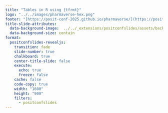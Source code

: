 ```yaml
---
title: "Tables in R using {tfrmt}"
logo: "../../images/pharmaverse-hex.png"
footer: "[https://posit-conf-2025.github.io/pharmaverse/](https://posit-conf-2025.github.io/pharmaverse/)" 
title-slide-attributes: 
  data-background-image:  ../../_extensions/positconfslides/assets/backgrounds/title-slide-teal.svg
  data-background-size: contain
format:
  positconfslides-revealjs: 
    transition: fade
    slide-number: true
    chalkboard: true
    center-title-slide: false
    execute:
      echo: true
      freeze: false
    cache: false
    code-copy: true
    width: "1600"
    height: "900"
    filters:
      - positconfslides
---
```

